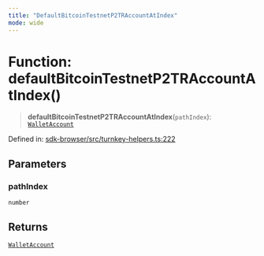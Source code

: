 ```yaml
---
title: "DefaultBitcoinTestnetP2TRAccountAtIndex"
mode: wide
---
```

  
# Function: defaultBitcoinTestnetP2TRAccountAtIndex()

> **defaultBitcoinTestnetP2TRAccountAtIndex**(`pathIndex`): [`WalletAccount`](../WalletAccount/readme)

Defined in: [sdk-browser/src/turnkey-helpers.ts:222](https://github.com/tkhq/sdk/blob/d88b5e1f9a6cca8e54e61f8a127aa90fcebeaa2e/packages/sdk-browser/src/turnkey-helpers.ts#L222)

## Parameters

### pathIndex

`number`

## Returns

[`WalletAccount`](../WalletAccount/readme)
